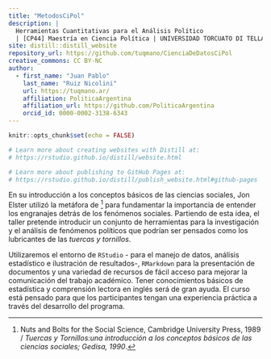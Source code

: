 ```yaml
---
title: "MetodosCiPol"
description: |
  Herramientas Cuantitativas para el Análisis Político
  | [CP44] Maestría en Ciencia Política | UNIVERSIDAD TORCUATO DI TELLA | 
site: distill::distill_website
repository_url: https://github.com/tuqmano/CienciaDeDatosCiPol
creative_commons: CC BY-NC
author:
  - first_name: "Juan Pablo"
    last_name: "Ruiz Nicolini"
    url: https://tuqmano.ar/
    affiliation: PoliticaArgentina
    affiliation_url: https://github.com/PoliticaArgentina
    orcid_id: 0000-0002-3138-6343
---
```


```r
knitr::opts_chunk$set(echo = FALSE)

# Learn more about creating websites with Distill at:
# https://rstudio.github.io/distill/website.html

# Learn more about publishing to GitHub Pages at:
# https://rstudio.github.io/distill/publish_website.html#github-pages

```

En su introducción a los conceptos básicos de las ciencias sociales, Jon Elster utilizó la metáfora de [^1] para fundamentar la importancia de entender los engranajes detrás de los fenómenos sociales. Partiendo de esta idea, el taller pretende introducir un conjunto de herramientas para la investigación y el análisis de fenómenos políticos que podrían ser pensados como los lubricantes de las *tuercas y tornillos*.

[^1]: Nuts and Bolts for the Social Science, Cambridge University Press, 1989 / *Tuercas y Tornillos:una introducción a los conceptos básicos de las ciencias sociales; Gedisa, 1990*.

Utilizaremos el entorno de `RStudio` - para el manejo de datos, análisis estadístico e ilustración de resultados-, `RMarkdown` para la presentación de documentos y una variedad de recursos de fácil acceso para mejorar la comunicación del trabajo académico. Tener conocimientos básicos de estadística y comprensión lectora en inglés será de gran ayuda. El curso está pensado para que los participantes tengan una experiencia práctica a través del desarrollo del programa.
